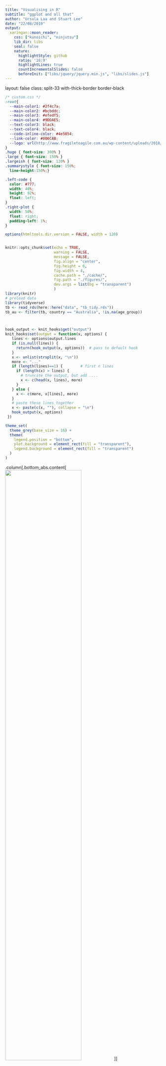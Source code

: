 ```yaml
---
title: "Visualising in R"
subtitle: "ggplot and all that"
author: "Ursula Laa and Stuart Lee"
date: "22/08/2019"
output:
  xaringan::moon_reader:
    css: ["kunoichi", "ninjutsu"]
    lib_dir: libs
    seal: false
    nature:
      highlightStyle: github
      ratio: '16:9'
      highlightLines: true
      countIncrementalSlides: false
      beforeInit: ["libs/jquery/jquery.min.js", "libs/slides.js"]
---
```

layout: false
class: split-33 with-thick-border border-black

```css
/* custom.css */
:root{
  --main-color1: #2f4c7a;
  --main-color2: #bcbddc;
  --main-color3: #efedf5;
  --main-color4: #9DDAE5;
  --text-color3: black;
  --text-color4: black;
  --code-inline-color: #4e5054;
  --link-color: #006CAB;
  --logo: url(http://www.fragiletoagile.com.au/wp-content/uploads/2018/02/monash-university-logo-transparent.png);
}
.huge { font-size: 300% }
.large { font-size: 150% }
.largeish { font-size: 120% }
.summarystyle { font-size: 150%;
  line-height:150%;}

.left-code {
  color: #777;
  width: 48%;
  height: 92%;
  float: left;
}
.right-plot {
  width: 50%;
  float: right;
  padding-left: 1%;
}
```




```r
options(htmltools.dir.version = FALSE, width = 120)


knitr::opts_chunk$set(echo = TRUE, 
                      warning = FALSE, 
                      message = FALSE,
                      fig.align = "center",
                      fig.height = 6,
                      fig.width = 4,
                      cache.path = "./cache/",
                      fig.path = "./figures/",
                      dev.args = list(bg = "transparent")
                      )
library(knitr)
# preload data
library(tidyverse)
tb <- read_rds(here::here("data", "tb_tidy.rds"))
tb_au <- filter(tb, country == "Australia", !is.na(age_group))



hook_output <- knit_hooks$get("output")
knit_hooks$set(output = function(x, options) {
   lines <- options$output.lines
   if (is.null(lines)) {
     return(hook_output(x, options))  # pass to default hook
   }
   x <- unlist(strsplit(x, "\n"))
   more <- "..."
   if (length(lines)==1) {        # first n lines
     if (length(x) > lines) {
       # truncate the output, but add ....
       x <- c(head(x, lines), more)
     }
   } else {
     x <- c(more, x[lines], more)
   }
   # paste these lines together
   x <- paste(c(x, ""), collapse = "\n")
   hook_output(x, options)
 })

theme_set(
  theme_grey(base_size = 16) +
  theme(
    legend.position = "bottom",
    plot.background = element_rect(fill = "transparent"),
    legend.background = element_rect(fill = "transparent")
  )
)
```


.column[.bottom_abs.content[
<img src="http://www.fragiletoagile.com.au/wp-content/uploads/2018/02/monash-university-logo-transparent.png" width="70%">
]]

.column.bg-main1[.content.vmiddle[.center[


# Data Visualisation with R


### ggplot2 and friends!
<br>
<br>

# Ursula Laa
# and
# Stuart Lee




]]]

--- 

# Who are we? 


--- 

# Follow along with us

.largeish[
https://sa-lee.github.io/acems_viz_seminar/

https://github.com/sa-lee/acems_viz_seminar
]

---

# A grammar of graphics

.largeish[
The grammar of graphics is a framework for constructing statistical graphics in a principled way. 
The grammar defines an explicit relationship between the variables in your data you have and the graphic or plot you wish to represent. It was first defined by Lee Wilkinson and extended by Hadley Wickham in the R package `ggplot2`. 

Here we uncover how the charts you know by name can be created via `ggplot2`, learn how to construct a `ggplot2` graphic and then build a plot up, layer-by-layer.
]

<br>

---

## Why use the grammar of graphics?

.largeish[
The grammar of graphics allows you to __define__ the mapping between variables in the data, with elements of the plot. It allows us to see and understand __how__ plots are similar or different. 

The grammar also helps you see how variations in the definition create variations in the plot. Using named plots, for example a pie chart, bar chart, scatterplot, in some ways is like seeing animals in the zoo. 
]
---

# Example data

### World Health Organisation (WHO) tuberculosis case notifications data 

.large[To showcase `ggplot2` we will build graphics using a data set provided by the [World Health Organisation (WHO)](https://www.who.int/). This is current tuberculosis (TB) case notifications aggregated by __country__, __gender__ and __age__ group. We have tidied up this data for you and saved it in the R data storage format.]

XXX how to share data? update download?
Before making your way through this step, we strongly recommend that you [download the data set](https://github.com/datascienceprogram/ids_course_data/blob/master/data/tb_tidy.rds) and then place it in your project folder on your computer.

.largeish[
The data consists of six columns:

* __country:__ the country where the TB case(s) occured
* __iso3:__ a three letter standardised country code
* __year:__ the year when the TB case(s) occured
* __gender:__ whether the TB case(s) belonged to males or females.
* __age_group:__ whether the TB case(s) belonged to someone aged between 15 to 24, 25 to 34,
35 to 44, 45 to 54, 55 to 64 or 65 and above
* __count:__ the total number of TB cases for a given country, year, gender and age group.
]
---
layout: false
class: split-40 with-thick-border border-white

.column[.content[

# Load the data in RStudio on your computer

.large[On your computer, open RStudio and then load the TB data in with R using the tidyverse:]

```r
library(tidyverse)
tb <- read_rds("data/tb_tidy.rds")
tb_au <- filter(tb, country == "Australia")
tb_au
```

<br>

--

.column[.content.vmiddle[

```r
tb_au
```
]]
---

# A first look

.largeish[Let's create charts from the TB data to find out if there are differences between age groups, and gender between TB cases in Australia.

We start with a 100% chart, that compares the proportion of TB cases in each age group by gender.]

<br>

```r
ggplot(tb_au, aes(x = year, y = count, fill = gender)) +
  geom_bar(stat = "identity", position = "fill") +
  facet_grid(~ age_group) +
  scale_fill_brewer(palette="Dark2")
```

---

# A first look

.largeish[Let's create charts from the TB data to find out if there are differences between age groups, and gender between TB cases in Australia.

We start with a 100% chart, that compares the proportion of TB cases in each age group by gender.]

<br>

## What can you learn from a 100% chart? 

.largeish[
There are three key lessons from this chart:

 * The focus is on **proportion** in each category. 
 * Across (almost) all ages, and years, the proportion of males having TB is higher than females
 * These proportions tend to be higher in the older age groups, for all years.
]

---

class: middle center bg-main1

# Building your own ggplot

---

# Building your own ggplot

.largeish[We start building a ggplot2 graphic with the function `ggplot()`, passing a *data set* and an *aesthetic mapping* as arguments to the function. 
The *aesthetic mapping* (or *variable mapping*) is constructed with the function `aes()`, telling `ggplot()` which variable in our data should correspond to a particular graphical element to be drawn.]

### Example

```r
p <- ggplot(tb_au, aes(x = year, y = count, fill = gender))
```

.large[The first argument provided is the name of the data, `tb_au`. And the variable mapping consists of three elements, the variable:]

.largeish[
- __year__ will be mapped to the x-axis, 
- __count__ will be mapped to the y-axis  
- __gender__ will be mapped to the fill element (it will be the colour)
]

.largeish[This generates a blank plot, we still need to tell ggplot what geometric shape to draw!]

---

layout: false
class: split-33

.column[.content[
## Stepwise building of a `ggplot2`

```r
ggplot(tb_au) #<<
```
]]

.column[.content.vmiddle[
```r
```
]]

---

layout: false
class: split-33

.column[.content[
## Stepwise building of a `ggplot2`

```r
ggplot(tb_au) +
  aes(x = year, #<<
      y = count, #<<
      fill = gender) #<<
```
]]

.column[.content.vmiddle[
```r
```
]]

---

layout: false
class: split-33

.column[.content[
## Stepwise building of a `ggplot2`

```r
ggplot(tb_au) +
  aes(x = year, 
      y = count, 
      fill = gender) +
  geom_bar(stat = "identity", #<<
           position = "fill") #<<
```

.largeish[
- `stat = "identity"` says no need to compute the count (it is already counted in the data)
- `position = "fill"` specifies how the bars are placed, it sets the heights of the bars to be all at 100%, and emphasizes the proportion of males and females
]
]]

.column[.content.vmiddle[
```r
```
]]

---

layout: false
class: split-33

.column[.content[
## Stepwise building of a `ggplot2`

```r
ggplot(tb_au) +
  aes(x = year, 
      y = count, 
      fill = gender) +
  geom_bar(stat = "identity", 
           position = "fill") +
  scale_fill_brewer(  #<<
    palette = "Dark2")  #<<
  
```

.largeish[
`ggplot` automatically draws a legend, but you may want might want to change the colour of the bars to accommodate colour blindness. This can be done with a `scale` element, and here we use a palette from [colorbrewer.org](colorbrewer.org).
]
]]

.column[.content.vmiddle[
```r
```
]]

---

layout: false
class: split-33

.column[.content[
## Stepwise building of a `ggplot2`

```r
ggplot(tb_au) +
  aes(x = year, 
      y = count, 
      fill = gender) +
  geom_bar(stat = "identity", 
           position = "fill") +
  scale_fill_brewer(  
    palette = "Dark2") +
  facet_grid(. ~ age_group) #<<
  
```

.largeish[
Finally we create a bar chart for each age group present in the TB notifactions, which you can do by adding a `facet` element. A `facet` creates subplots for each category (or combination of categories) laid out in a grid. The argument is specified as a *formula*, and is of the form left hand side ~ right hand side
]
]]

.column[.content.vmiddle[
```r
```
]]

---

To summarise, you have created your first `ggplot` one layer at a time. Once you become more confident you will be able to start building everything up at once. Your completed chart should resemble the following:

```r
p <- ggplot(tb_au, aes(x = year, y = count, fill = gender)) +
  geom_bar(stat = "identity", position = "fill") +
  facet_grid(~ age_group) +
  scale_fill_brewer(palette="Dark2")
p
```

---

# Counts vs proportions


```r
ggplot(tb_au, aes(x = year, y = count, fill = gender)) +
  geom_bar(stat = "identity") +
  facet_grid(~ age_group) +
  scale_fill_brewer(palette="Dark2")
```


## What we learn from this chart? 

.largeish[
- Focus on **counts**, it shows that counts are different across __ages__, and __years__: counts tend to be lower in middle age (45-64). 
- Shows that in the year 1999, there was a bit of a TB outbreak in most age groups, with numbers doubling or tripling compared to other years. The TB Incidence has been increasing among younger age groups in recent years.
]

---

## Give it a go!

You can make this bar chart using `ggplot2` by changing the position argument
in `geom_bar()` to `stack`, with the following code chunk: 

```r
p <- ggplot(tb_au, aes(x = year, y = count, fill = gender)) +
  geom_bar(stat = "identity", position = "stack") +
  facet_grid(~ age_group) +
  scale_fill_brewer(palette="Dark2")
p
```

---

# From 'stacked' to 'side-by-side'

.large[Let's change the position argument in `geom_bar()` to `dodge` to show the counts in each age category but with respect to __gender__]

```r
ggplot(tb_au, aes(x = year, y = count, fill = gender)) +
  geom_bar(stat = "identity", position="dodge") +
  facet_grid(~ age_group) +
  scale_fill_brewer(palette="Dark2")
```

---

# What can you learn from this chart? 

```r
ggplot(tb_au, aes(x = year, y = count, fill = gender)) +
  geom_bar(stat = "identity", position="dodge") +
  facet_grid(~ age_group) +
  scale_fill_brewer(palette="Dark2")
```

.largeish[
- Focus on counts by gender, showing predominantly male incidence of TB.
- You can also see that incidence among males relative to females is from middle age onwards. There appears to be
similar incidence between males and females in younger age groups.
]

.largeish[What's changed from your previous charts? The colours, aesthetics and facets have remained the same, it's just the __position__ of the bars that have been altered ]

---

# Beyond bar charts

```r
ggplot(tb_au, aes(x = 1, y = count, fill = factor(year))) +
  geom_bar(stat = "identity", position="fill") +
  facet_grid(gender ~ age_group) 
```

.large[This rainbow chart is visually appealling, but it's difficult to interpret. In what way could use `ggplot2` to make the chart easier to interpet?]

---
layout: false
class: split-33

.column[.content[
# Changing coordinates


```r
ggplot(
  tb_au,
  aes(x = year,
      y = count,
      fill = gender)
  ) +
  geom_bar(
    stat = "identity"
    ) +
  facet_grid(
    gender ~ age_group
    ) +
  scale_fill_brewer(
    palette="Dark2"
    ) + 
  coord_polar() 
```
]]

.column[.content[
.largeish[
By changing the cartesian coordinates to __polar__, things will be layed out in __circles__, rather than __rectangles__. 
When using polar coordinates, one axis is mapped to an __angle__, rather than a position.
]
```r
```
.large[This layout makes it easier to interpret how the chart emphasises the middle age groups as having low incidence accross the years.]

]]




---
layout: false
class: split-33

.column[.content[
# Transform from rainbox to pie

You can continue to use polar coordinates to modify your rainbow chart and transform it to a pie chart. 


```r
ggplot(tb_au,
       aes(
         x = 1,
         y = count,
         fill = factor(year)
         )
       ) +
  geom_bar(
    stat = "identity", position="fill"
    ) +
  facet_grid(
    gender ~ age_group
    ) +
  coord_polar(
    theta = "y"
    )
```
]]

.column[.content[

<br>

```r
```

.large[By doing this, you get another pretty chart that's difficult to interpret and unuseful for making comparisons across age groups.]

]]


---

layout: false
class: split-50 with-thick-border border-white



.column[.content[

## Re-arrangement and proximity

```r
tb_au %>% filter(year == 2012) %>%
  ggplot() +
  aes(x=gender, y=count, fill=gender) +
  geom_bar(stat="identity", position="dodge") + 
  facet_wrap(~age_group, ncol=6) +
  scale_fill_brewer("", palette="Dark2") +
  ggtitle("Arrangement A")
```
]]

.column[.content[

<br>
<br>

```r
tb_au %>% filter(year == 2012) %>%
  ggplot() +
  aes(x=age_group, y=count, fill=age_group) +
  geom_bar(stat="identity", position="dodge") + 
  facet_wrap(~gender, ncol=6) +
  scale_fill_brewer("", palette="Dark2") +
  ggtitle("Arrangement B")
```
]]


---

# Re-arrangement and proximity

.large[
- Arrangement A makes it easier to directly compare male and female counts, separately for each age group. Generally, male counts are higher than female counts. There is a big difference between counts in the 45-54 age group, and over 65 counts are almost the same.
- Arrangement B makes it easier to directly compare counts by age group, separately for females and males. For females, incidence drops in the middle years. For males, it is pretty consistently high across age groups. 
]

```r
a <- tb_au %>% filter(year == 2012) %>%
  ggplot() +
  aes(x=gender, y=count, fill=gender) +
  geom_bar(stat="identity", position="dodge") + 
  facet_wrap(~age_group, ncol=6) +
  scale_fill_brewer("", palette="Dark2") +
  ggtitle("Arrangement A")
b <- tb_au %>% filter(year == 2012) %>%
  ggplot() +
  aes(x=age_group, y=count, fill=age_group) +
  geom_bar(stat="identity", position="dodge") + 
  facet_wrap(~gender, ncol=6) +
  scale_fill_brewer("", palette="Dark2") +
  ggtitle("Arrangement B")
library(gridExtra)
grid.arrange(a, b, nrow=1)
```
---

### Grammar and Statistics


What I love about ggplot2...

<img src="https://www.wired.com/wp-content/uploads/2016/01/DB-Transformation-Colour.gif" style="width: 40%" />

[Source: https://www.wired.com/wp-content/uploads/2016/01/DB-Transformation-Colour.gif](https://www.wired.com/wp-content/uploads/2016/01/DB-Transformation-Colour.gif)

...you can make so many different displays of the same data, and each time something new may emerge. 

---

### Discussion

- Grammar of graphics makes rearranging easy
- Its good to look at the data in many different ways [Unwin, Hofmann and Cook](https://journal.r-project.org/archive/2013/RJ-2013-012/RJ-2013-012.pdf)
